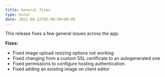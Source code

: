 ```yaml
---
title: General fixes
type: minor
date: 2021-06-22T05:00:00+00:00
---
```

This release fixes a few general issues across the app.

**Fixes:**

* Fixed image upload resizing options not working
* Fixed changing from a custom SSL certificate to an autogenerated one
* Fixed permissions to configure hosting authentication
* Fixed adding an existing image on client editor

